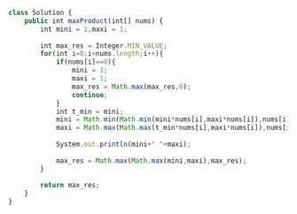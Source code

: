 ```js
class Solution {
    public int maxProduct(int[] nums) {
        int mini = 1,maxi = 1;
        
        int max_res = Integer.MIN_VALUE;
        for(int i=0;i<nums.length;i++){
            if(nums[i]==0){
                mini = 1;
                maxi = 1;
                max_res = Math.max(max_res,0);
                continue;
            }
            int t_min = mini;
            mini = Math.min(Math.min(mini*nums[i],maxi*nums[i]),nums[i]);
            maxi = Math.max(Math.max(t_min*nums[i],maxi*nums[i]),nums[i]);
            
            System.out.println(mini+" "+maxi);
            
            max_res = Math.max(Math.max(mini,maxi),max_res);
        }
        
        return max_res;
    }
}
```